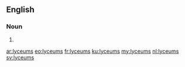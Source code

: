 ==English==

===Noun===
{{head|en|noun plural form}}

# {{plural of|lyceum|lang=en}}

[[ar:lyceums]]
[[eo:lyceums]]
[[fr:lyceums]]
[[ku:lyceums]]
[[my:lyceums]]
[[nl:lyceums]]
[[sv:lyceums]]